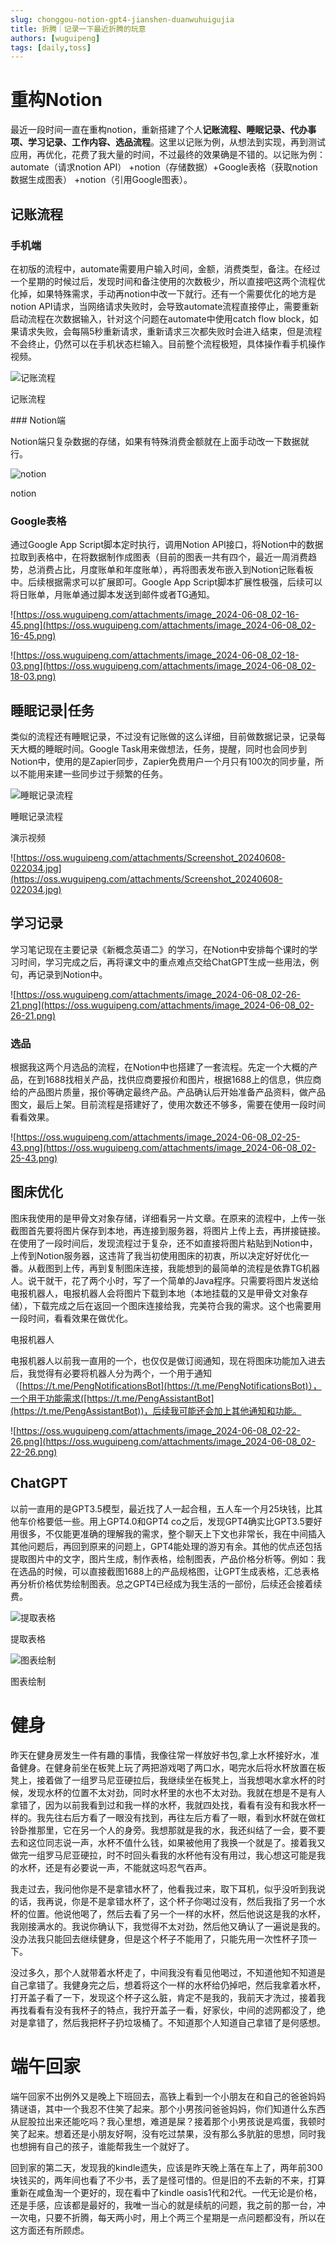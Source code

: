 ```yaml
---
slug: chonggou-notion-gpt4-jianshen-duanwuhuigujia
title: 折腾｜记录一下最近折腾的玩意
authors: [wuguipeng]
tags: [daily,toss]
--- 
```



# 重构Notion

最近一段时间一直在重构notion，重新搭建了个人**记账流程、睡眠记录、代办事项、学习记录、工作内容、选品流程**。这里以记账为例，从想法到实现，再到测试应用，再优化，花费了我大量的时间，不过最终的效果确是不错的。以记账为例： automate（请求notion API） +notion（存储数据）+Google表格（获取notion数据生成图表） +notion（引用Google图表）。

<!-- truncate -->



## 记账流程

### 手机端

在初版的流程中，automate需要用户输入时间，金额，消费类型，备注。在经过一个星期的时候过后，发现时间和备注使用的次数极少，所以直接吧这两个流程优化掉，如果特殊需求，手动再notion中改一下就行。还有一个需要优化的地方是notion API请求，当网络请求失败时，会导致automate流程直接停止，需要重新启动流程在次数据输入，针对这个问题在automate中使用catch flow block，如果请求失败，会每隔5秒重新请求，重新请求三次都失败时会进入结束，但是流程不会终止，仍然可以在手机状态栏输入。目前整个流程极短，具体操作看手机操作视频。

![记账流程](https://oss.wuguipeng.com/attachments/Screenshot_20240608-014625.jpg)


记账流程
<div className="video__wrapper">
    <ReactPlayer className="video__player" controls height="100%" url="https://oss.wuguipeng.com/attachments/24-06-08-01-42-30.mp4" width="100%" />
</div>
### Notion端

Notion端只复杂数据的存储，如果有特殊消费金额就在上面手动改一下数据就行。

![notion](https://oss.wuguipeng.com/attachments/image_2024-06-08_02-15-20.png)

notion

### Google表格

通过Google App Script脚本定时执行，调用Notion API接口，将Notion中的数据拉取到表格中，在将数据制作成图表（目前的图表一共有四个，最近一周消费趋势，总消费占比，月度账单和年度账单），再将图表发布嵌入到Notion记账看板中。后续根据需求可以扩展即可。Google App Script脚本扩展性极强，后续可以将日账单，月账单通过脚本发送到邮件或者TG通知。

![https://oss.wuguipeng.com/attachments/image_2024-06-08_02-16-45.png](https://oss.wuguipeng.com/attachments/image_2024-06-08_02-16-45.png)

![https://oss.wuguipeng.com/attachments/image_2024-06-08_02-18-03.png](https://oss.wuguipeng.com/attachments/image_2024-06-08_02-18-03.png)

## 睡眠记录|任务

类似的流程还有睡眠记录，不过没有记账做的这么详细，目前做数据记录，记录每天大概的睡眠时间。Google Task用来做想法，任务，提醒，同时也会同步到Notion中，使用的是Zapier同步，Zapier免费用户一个月只有100次的同步量，所以不能用来建一些同步过于频繁的任务。

![睡眠记录流程](https://oss.wuguipeng.com/attachments/Screenshot_20240608-014619.jpg)

睡眠记录流程

<div className="video__wrapper">
    <ReactPlayer className="video__player" controls height="100%" url="https://oss.wuguipeng.com/attachments/24-06-08-01-42-53.mp4" width="100%" />
</div>

演示视频

![https://oss.wuguipeng.com/attachments/Screenshot_20240608-022034.jpg](https://oss.wuguipeng.com/attachments/Screenshot_20240608-022034.jpg)

## 学习记录

学习笔记现在主要记录《新概念英语二》的学习，在Notion中安排每个课时的学习时间，学习完成之后，再将课文中的重点难点交给ChatGPT生成一些用法，例句，再记录到Notion中。

![https://oss.wuguipeng.com/attachments/image_2024-06-08_02-26-21.png](https://oss.wuguipeng.com/attachments/image_2024-06-08_02-26-21.png)

### 选品

根据我这两个月选品的流程，在Notion中也搭建了一套流程。先定一个大概的产品，在到1688找相关产品，找供应商要报价和图片，根据1688上的信息，供应商给的产品图片质量，报价等确定最终产品。产品确认后开始准备产品资料，做产品图文，最后上架。目前流程是搭建好了，使用次数还不够多，需要在使用一段时间看看效果。

![https://oss.wuguipeng.com/attachments/image_2024-06-08_02-25-43.png](https://oss.wuguipeng.com/attachments/image_2024-06-08_02-25-43.png)

## 图床优化

图床我使用的是甲骨文对象存储，详细看另一片文章。在原来的流程中，上传一张截图首先要将图片保存到本地，再连接到服务器，将图片上传上去，再拼接链接。在使用了一段时间后，发现流程过于复杂，还不如直接将图片粘贴到Notion中，上传到Notion服务器，这违背了我当初使用图床的初衷，所以决定好好优化一番。从截图到上传，再到复制图床连接，我能想到的最简单的流程是依靠TG机器人。说干就干，花了两个小时，写了一个简单的Java程序。只需要将图片发送给电报机器人，电报机器人会将图片下载到本地（本地挂载的又是甲骨文对象存储），下载完成之后在返回一个图床连接给我，完美符合我的需求。这个也需要用一段时间，看看效果在做优化。

电报机器人

电报机器人以前我一直用的一个，也仅仅是做订阅通知，现在将图床功能加入进去后，我觉得有必要将机器人分为两个，一个用于通知（[https://t.me/PengNotificationsBot](https://t.me/PengNotificationsBot)），一个用于功能需求([https://t.me/PengAssistantBot](https://t.me/PengAssistantBot))，后续我可能还会加上其他通知和功能。

![https://oss.wuguipeng.com/attachments/image_2024-06-08_02-22-26.png](https://oss.wuguipeng.com/attachments/image_2024-06-08_02-22-26.png)

## ChatGPT

以前一直用的是GPT3.5模型，最近找了人一起合租，五人车一个月25块钱，比其他车价格要低一些。用上GPT4.0和GPT4 co之后，发现GPT4确实比GPT3.5要好用很多，不仅能更准确的理解我的需求，整个聊天上下文也非常长，我在中间插入其他问题后，再回到原来的问题上，GPT4能处理的游刃有余。其他的优点还包括提取图片中的文字，图片生成，制作表格，绘制图表，产品价格分析等。例如：我在选品的时候，可以直接截图1688上的产品规格图，让GPT生成表格，汇总表格再分析价格优势绘制图表。总之GPT4已经成为我生活的一部份，后续还会接着续费。

![提取表格](https://oss.wuguipeng.com/attachments/image_2024-06-08_02-23-03.png)

提取表格

![图表绘制](https://oss.wuguipeng.com/attachments/image_2024-06-08_02-23-11.png)

图表绘制

# 健身

昨天在健身房发生一件有趣的事情，我像往常一样放好书包,拿上水杯接好水，准备健身。在健身前坐在板凳上玩了两把游戏喝了两口水，喝完水后将水杯放置在板凳上，接着做了一组罗马尼亚硬拉后，我继续坐在板凳上，当我想喝水拿水杯的时候，发现水杯的位置不太对劲，同时水杯里的水也不太对劲。我就在想是不是有人拿错了，因为以前我看到过和我一样的水杯，我就四处找，看看有没有和我水杯一样的。我先往右后方看了一眼没有找到，再往左后方看了一眼，看到水杯就在做杠铃卧推那里，它在另一个人的身旁。我想那就是我的水，我还纠结了一会，要不要去和这位同志说一声，水杯不值什么钱，如果被他用了我换一个就是了。接着我又做完一组罗马尼亚硬拉，时不时回头看我的水杯他有没有用过，我心想这可能是我的水杯，还是有必要说一声，不能就这吗忍气吞声。

我走过去，我问他你是不是拿错水杯了，他看我过来，取下耳机，似乎没听到我说的话，我再说，你是不是拿错水杯了，这个杯子你喝过没有，然后我指了另一个水杯的位置。他说他喝了，然后去看了另一个一样的水杯，然后他说这是我的水杯，我刚接满水的。我说你确认下，我觉得不太对劲，然后他又确认了一遍说是我的。没办法我只能回去继续健身，但是这个杯子不能用了，只能先用一次性杯子顶一下。

没过多久，那个人就带着水杯走了，中间我没有看见他喝过，不知道他知不知道是自己拿错了。我健身完之后，想着将这个一样的水杯给仍掉吧，然后我拿着水杯，打开盖子看了一下，发现这个杯子这么脏，肯定不是我的，我前天才洗过，接着我再找看看有没有我杯子的特点，我拧开盖子一看，好家伙，中间的滤网都没了，绝对是拿错了，然后我把杯子扔垃圾桶了。不知道那个人知道自己拿错了是何感想。

# 端午回家

端午回家不出例外又是晚上下班回去，高铁上看到一个小朋友在和自己的爸爸妈妈猜谜语，其中一个我忍不住笑了起来。那个小男孩问爸爸妈妈，你们知道什么东西从屁股拉出来还能吃吗？我心里想，难道是屎？接着那个小男孩说是鸡蛋，我顿时笑了起来。想着还是小朋友好啊，没有吃过禁果，没有那么多肮脏的思想，同时我也想拥有自己的孩子，谁能帮我生一个就好了。

回到家的第二天，发现我的kindle遗失，应该是昨天晚上落在车上了，两年前300块钱买的，两年间也看了不少书，丢了是怪可惜的。但是旧的不去新的不来，打算重新在咸鱼淘一个更好的，现在看中了kindle oasis1代和2代。一代无论是价格，还是手感，应该都是最好的，我唯一当心的就是续航的问题，我之前的那一台，冲一次电，只要不折腾，每天两小时，用上个两三个星期是一点问题都没有，所以在这方面还有所顾虑。
